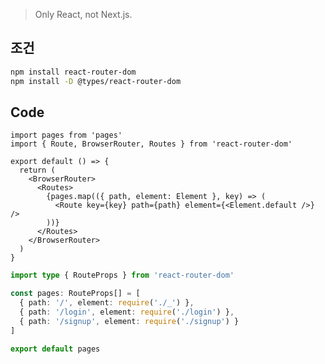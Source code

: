 > Only React, not Next.js.

## 조건

```bash
npm install react-router-dom
npm install -D @types/react-router-dom
```

## Code

```tsx title="src/components/Routes/index.tsx"
import pages from 'pages'
import { Route, BrowserRouter, Routes } from 'react-router-dom'

export default () => {
  return (
    <BrowserRouter>
      <Routes>
        {pages.map(({ path, element: Element }, key) => (
          <Route key={key} path={path} element={<Element.default />} />
        ))}
      </Routes>
    </BrowserRouter>
  )
}
```

```typescript title="src/pages/index.ts"
import type { RouteProps } from 'react-router-dom'

const pages: RouteProps[] = [
  { path: '/', element: require('./_') },
  { path: '/login', element: require('./login') },
  { path: '/signup', element: require('./signup') }
]

export default pages
```
